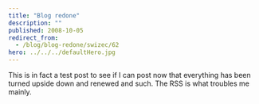 ```yaml
---
title: "Blog redone"
description: ""
published: 2008-10-05
redirect_from:
  - /blog/blog-redone/swizec/62
hero: ../../../defaultHero.jpg
---
```


This is in fact a test post to see if I can post now that everything has been turned upside down and renewed and such. The RSS is what troubles me mainly.
